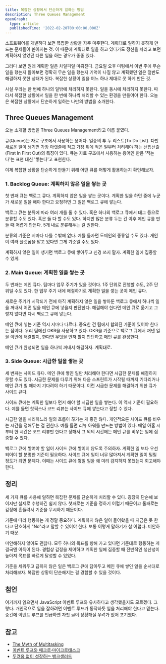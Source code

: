 ```yaml
---
title: 복잡한 상황에서 단순하게 일하는 방법
description: Three Queues Management
openGraph:
  type: article
  publishedTime: '2022-02-20T00:00:00.000Z'
---
```


소프트웨어를 개발하다 보면 복잡한 상황을 자주 마주한다. 계획대로 일하지 못하게 만드는 문제들이 쏟아지는 것. 이 때문에 계획대로 일을 하고 있다가도 정신을 차리고 보면 계획하지 않았던 다른 일을 하는 경우가 종종 있다.

그러다 보면 원래 계획한 일은 차일피일 미뤄진다. 금요일 오후 미팅에서 이번 주에 무슨 일을 했는지 돌아보면 정확히 무슨 일을 했는지 기억이 나질 않고 계획했던 일은 절반도 해결하지 못한 상태가 된다. 복잡한 상황이 일을 어느 하나 제대로 못 하게 만든 것.

사실 우리는 한 번에 하나의 일밖에 처리하지 못한다. 일을 동시에 처리하지 못한다. 따라서 복잡한 상황에서 일을 한 번에 하나씩 처리할 수 있는 환경을 만들어야 한다. 오늘은 복잡한 상황에서 단순하게 일하는 나만의 방법을 소개한다.

## Three Queues Management

오늘 소개할 방법을 Three Queues Management라고 이름 붙였다.

큐(Queue)는 자료 구조에서 사용하는 용어다. 일종의 투 두 리스트(To Do List). 다만 새로운 일이 생기면 가장 아랫줄에 적고 가장 위에 적은 일부터 처리해야 하는 선입선출(First In First Out)의 특징이 있다. 큐는 자료 구조에서 사용하는 용어인 만큼 '적는다'는 표현 대신 '쌓는다'고 표현한다.

이제 복잡한 상황을 단순하게 만들기 위해 어떤 큐를 어떻게 활용하는지 확인해보자.

### 1. Backlog Queue: 계획하지 않은 일을 쌓는 곳

첫 번째 큐는 백로그 큐다. 계획하지 않은 일을 쌓는 곳이다. 계획한 일을 하던 중에 누군가 새로운 일을 해야 한다고 요청하면 그 일은 백로그 큐에 쌓는다.

백로그 큐는 분류에 따라 여러 개를 둘 수 있다. 혹은 하나의 백로그 큐에서 태그 등으로 분류할 수도 있다. 혹은 둘 다 할 수도 있다. 하지만 많은 분류 두는 건 이후 메인 큐를 만들 때 어렵게 만든다. 5개 내로 분류해두는 걸 권한다.

분류의 기준은 저마다 다를 수밖에 없다. 예를 들자면 도메인의 종류일 수도 있다. 개인이 여러 플랫폼을 맡고 있다면 그게 기준일 수도 있다.

계획하지 않은 일이 생기면 백로그 큐에 쌓아두고 신경 쓰지 말자. 계획한 일에 집중할 수 있게.

### 2. Main Queue: 계획한 일을 쌓는 곳

두 번째는 메인 큐다. 팀마다 업무 주기가 있을 것이다. 1주 단위로 진행할 수도, 2주 단위일 수도 있다. 한 업무 주기 내에 해결하기로 계획한 일을 쌓는 곳이 메인 큐다.

새로운 주기가 시작되기 전에 아직 계획하지 않은 일을 쌓아둔 백로그 큐에서 하나씩 일을 꺼내서 어떤 일을 메인 큐에 넣을지 판단한다. 해결해야 한다면 메인 큐로 옮기고 그렇지 않다면 다시 백로그 큐에 넣는다.

메인 큐에 넣는 기준 역시 저마다 다르다. 중요한 건 팀에서 합의된 기준이 있어야 한다는 점이다. 우리 팀에선 OKR을 사용하고 있다. OKR을 기준으로 백로그 큐에서 꺼낸 일을 이번에 해결할지, 한다면 무엇을 먼저 할지 판단하고 메인 큐를 완성한다.

메인 큐가 완성되면 일을 하나씩 꺼내서 해결하자. 계획대로.

### 3. Side Queue: 시급한 일을 쌓는 곳

세 번째는 사이드 큐다. 메인 큐에 쌓인 일만 처리해야 한다면 시급한 문제를 해결하지 못할 수도 있다. 시급한 문제를 다루기 위해 다음 스프린트가 시작될 때까지 기다리거나 메인 큐가 빌 때까지 기다려야 하기 때문이다. 이런 시급한 문제를 해결하기 위한 큐가 사이드 큐다.

사이드 큐에는 계획한 일보다 먼저 해야 할 시급한 일을 쌓는다. 이 역시 기준이 필요하다. 예를 들면 핫픽스나 코드 리뷰는 사이드 큐에 쌓는다고 정할 수 있다.

시급한 일을 처리하느라 일의 흐름이 끊기는 게 좋진 않다. 개인적으론 사이드 큐를 비우는 시간을 정해두는 걸 권한다. 예를 들면 리뷰 아워를 만드는 방법이 있다. 매일 아홉 시부터 한 시간은 코드 리뷰만 한다고 정해서 그 외의 시간에는 메인 큐를 비우는 일에 집중할 수 있다.

백로그 큐에 쌓여야 할 일이 사이드 큐에 쌓이지 않도록 주의하자. 계획한 일 보다 우선되어야 할 분명한 기준이 필요하다. 사이드 큐에 일이 너무 많아져서 계획한 일이 밀릴 정도가 되면 문제다. 이때는 사이드 큐에 쌓일 일을 왜 미리 감지하지 못했는지 회고해야 한다.

## 정리

세 가지 큐를 사용해 일하면 복잡한 문제를 단순하게 처리할 수 있다. 굉장히 단순해 보이지만 실제로 수행하긴 쉽지 않다. 첫째로는 기준을 정하기 어렵기 때문이고 둘째로는 감정에 흔들려서 기준을 무시하기 때문이다.

기준에 따라 행동하는 게 정말 중요하다. 계획하지 않은 일이 들어왔을 때 지금은 못 한다고 단호하게 "No"라고 말할 수 있어야 한다. 보통 이렇게 말하기가 참 어렵다. 미안하기 때문.

미안해하지 않아도 괜찮다. 모두 하나의 목표를 향해 가고 있다면 기준대로 행동하는 게 결국엔 이득이 된다. 경험상 감정을 제어하고 계획한 일에 집중할 때 전반적인 생산성이 높아져 목표를 빠르게 달성할 수 있었다.

기준을 세워두고 급하지 않은 일은 백로그 큐에 담아두고 메인 큐에 쌓인 일을 순서대로 처리해보자. 복잡한 상황이 단순해지는 걸 경험할 수 있을 것이다.

## 첨언

여기까지 읽으면서 JavaScript 이벤트 루프와 유사하다고 생각했을지도 모르겠다. 그렇다. 개인적으로 일을 잘하려면 이벤트 루프가 동작하듯 일을 처리해야 한다고 믿는다. 중간에 이벤트 루프를 언급하면 자칫 글이 장황해질 우려가 있어 포기했다.

## 참고

- [The Myth of Multitasking](https://www.psychologytoday.com/intl/blog/creativity-without-borders/201405/the-myth-multitasking)
- [이벤트 루프와 매크로·마이크로태스크](https://ko.javascript.info/event-loop)
- [두려움 없이 성장하는 뱅크샐러드](https://blog.banksalad.com/tech/grow-fearlessly/)
